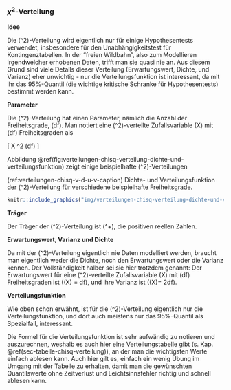 ### $\chi^2$-Verteilung {#sec-chisq-verteilung}

**Idee**

Die \(\chi^2\)-Verteilung wird eigentlich nur für einige Hypothesentests verwendet, insbesondere für den Unabhängigkeitstest für Kontingenztabellen. In der "freien Wildbahn", also zum Modellieren irgendwelcher erhobenen Daten, trifft man sie quasi nie an. Aus diesem Grund sind viele Details dieser Verteilung (Erwartungswert, Dichte, und Varianz) eher unwichtig - nur die Verteilungsfunktion ist interessant, da mit ihr das 95%-Quantil (die wichtige kritische Schranke für Hypothesentests) bestimmt werden kann.

**Parameter**

Die \(\chi^2\)-Verteilung hat einen Parameter, nämlich die Anzahl der Freiheitsgrade, \(df\). Man notiert eine \(\chi^2\)-verteilte Zufallsvariable \(X\) mit \(df\) Freiheitsgraden als

\[ X \sim \chi^2 (df) \]

Abbildung \@ref(fig:verteilungen-chisq-verteilung-dichte-und-verteilungsfunktion) zeigt einige beispielhafte \(\chi^2\)-Verteilungen

(ref:verteilungen-chisq-v-d-u-v-caption) Dichte- und Verteilungsfunktion der \(\chi^2\)-Verteilung für verschiedene beispielhafte Freiheitsgrade.

```r
knitr::include_graphics("img/verteilungen-chisq-verteilung-dichte-und-verteilungsfunktion.png")
```

**Träger**

Der Träger der \(\chi^2\)-Verteilung ist \(\mathbb{R}^+\), die positiven reellen Zahlen.

**Erwartungswert, Varianz und Dichte**

Da mit der \(\chi^2\)-Verteilung eigentlich nie Daten modelliert werden, braucht man eigentlich weder die Dichte, noch den Erwartungswert oder die Varianz kennen. Der Vollständigkeit halber sei sie hier trotzdem genannt: Der Erwartungswert für eine \(\chi^2\)-verteilte Zufallsvariable \(X\) mit \(df\) Freiheitsgraden ist \(\mathbb{E}(X) = df\), und ihre Varianz ist \(\mathbb{V}(X)= 2\cdot df\).

**Verteilungsfunktion**

Wie oben schon erwähnt, ist für die \(\chi^2\)-Verteilung eigentlich nur die Verteilungsfunktion, und dort auch meistens nur das 95%-Quantil als Spezialfall, interessant.

Die Formel für die Verteilungsfunktion ist sehr aufwändig zu notieren und auszurechnen, weshalb es auch hier eine Verteilungstabelle gibt (s. Kap. \@ref(sec-tabelle-chisq-verteilung)), an der man die wichtigsten Werte einfach ablesen kann. Auch hier gilt es, einfach ein wenig Übung im Umgang mit der Tabelle zu erhalten, damit man die gewünschten Quantilswerte ohne Zeitverlust und Leichtsinnsfehler richtig und schnell ablesen kann.